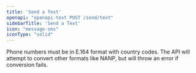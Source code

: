 ```yaml
---
title: 'Send a Text'
openapi: "openapi-text POST /send/text"
sidebarTitle: 'Send a Text'
icon: "message-sms"
iconType: "solid"
---
```

<Warning>
Phone numbers must be in E.164 format with country codes. The API will attempt to convert other formats like NANP, but will throw an error if conversion fails.
</Warning>



<Snippet />
